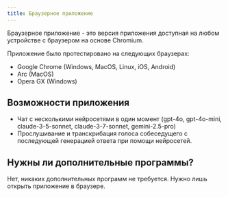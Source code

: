 ```yaml
---
title: Браузерное приложение
---
```


Браузерное приложение - это версия приложения доступная на любом устройстве с браузером на основе Chromium.

Приложение было протестировано на следующих браузерах:

- Google Chrome (Windows, MacOS, Linux, iOS, Android)
- Arc (MacOS)
- Opera GX (Windows)

## Возможности приложения

- Чат с несколькими нейросетями в один момент (gpt-4o, gpt-4o-mini, claude-3-5-sonnet, claude-3-7-sonnet, gemini-2.5-pro)
- Прослушивание и транскрибация голоса собеседущего с последующей генерацией ответа при помощи нейросетей.

## Нужны ли дополнительные программы? 

Нет, никаких дополнительных программ не требуется. Нужно лишь открыть приложение в браузере.